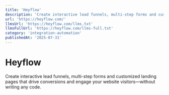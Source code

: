```yaml
---
title: 'Heyflow'
description: 'Create interactive lead funnels, multi-step forms and customized landing pages that drive conversions and engage your website visitors—without writing any code.'
url: 'https://heyflow.com/'
llmsUrl: 'https://heyflow.com/llms.txt'
llmsFullUrl: 'https://heyflow.com/llms-full.txt'
category: 'integration-automation'
publishedAt: '2025-07-31'
---
```


# Heyflow

Create interactive lead funnels, multi-step forms and customized landing pages that drive conversions and engage your website visitors—without writing any code.
